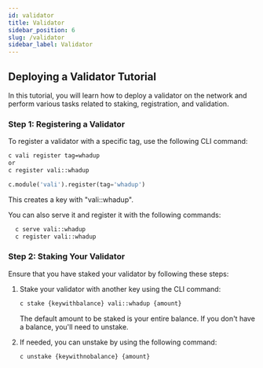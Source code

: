 ```yaml
---
id: validator
title: Validator
sidebar_position: 6
slug: /validator
sidebar_label: Validator
---
```


## Deploying a Validator Tutorial

In this tutorial, you will learn how to deploy a validator on the network and perform various tasks related to staking, registration, and validation.

### Step 1: Registering a Validator

To register a validator with a specific tag, use the following CLI command:

```bash
c vali register tag=whadup
or
c register vali::whadup
```

```python
c.module('vali').register(tag='whadup')
```

This creates a key with "vali::whadup".

You can also serve it and register it with the following commands:

```bash
  c serve vali::whadup
  c register vali::whadup
```

### Step 2: Staking Your Validator

Ensure that you have staked your validator by following these steps:

1. Stake your validator with another key using the CLI command:

   ```bash
   c stake {keywithbalance} vali::whadup {amount}
   ```

   The default amount to be staked is your entire balance. If you don't have a balance, you'll need to unstake.

2. If needed, you can unstake by using the following command:

   ```bash
   c unstake {keywithnobalance} {amount}
   ```
